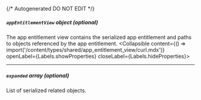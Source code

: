 {/* Autogenerated DO NOT EDIT  */}

##### `appEntitlementView` _object (optional)_
The app entitlement view contains the serialized app entitlement and paths to objects referenced by the app entitlement.
<Collapsible content={() => import('/content/types/shared/app_entitlement_view/curl.mdx')} openLabel={Labels.showProperties} closeLabel={Labels.hideProperties}>
</Collapsible>

---
##### `expanded` _array (optional)_
List of serialized related objects.


